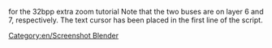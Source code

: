 for the 32bpp extra zoom tutorial
Note that the two buses are on layer 6 and 7, respectively. The text cursor has been placed in the first line of the script.

[[Category:en/Screenshot Blender]]
